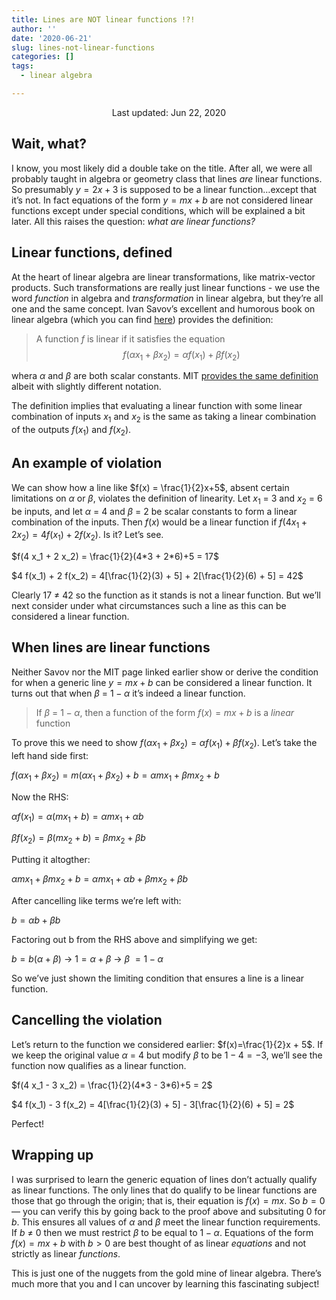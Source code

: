 ```yaml
---
title: Lines are NOT linear functions !?!
author: ''
date: '2020-06-21'
slug: lines-not-linear-functions
categories: []
tags:
  - linear algebra

---
```


<center>
Last updated: Jun 22, 2020
</center>


## Wait, what?

I know, you most likely did a double take on the title.  After all, we were all probably taught in algebra or geometry class that lines *are* linear functions.  So presumably $y = 2x+3$ is supposed to be a linear function...except that it's not.  In fact equations of the form $y = mx+b$ are not considered linear functions except under special conditions, which will be explained a bit later.  All this raises the question: *what are linear functions?*

## Linear functions, defined

At the heart of linear algebra are linear transformations, like matrix-vector products.  Such transformations are really just linear functions - we use the word *function* in algebra and *transformation* in linear algebra, but they're all one and the same concept.  Ivan Savov's excellent and humorous book on linear algebra (which you can find [here](https://minireference.com/)) provides the definition:

> A function *f* is linear if it satisfies the equation
$$f(\alpha x_1 + \beta x_2) = \alpha f(x_1) + \beta f(x_2)$$

whera $\alpha$ and $\beta$ are both scalar constants.  MIT [provides the same definition](http://www-math.mit.edu/~djk/calculus_beginners/chapter03/section03.html) albeit with slightly different notation.  

The definition implies that evaluating a linear function with some linear combination of inputs $x_1$ and $x_2$ is the same as taking a linear combination of the outputs $f(x_1)$ and $f(x_2)$.

## An example of violation

We can show how a line like $f(x) = \frac{1}{2}x+5$, absent certain limitations on $\alpha$ or $\beta$, violates the definition of linearity.  Let $x_1$ = 3 and $x_2$ = 6 be inputs, and let $\alpha$ = 4 and $\beta$ = 2 be scalar constants to form a linear combination of the inputs.  Then $f(x)$ would be a linear function if $f(4 x_1 + 2 x_2) = 4 f(x_1) + 2 f(x_2)$.  Is it?  Let's see.

$f(4 x_1 + 2 x_2) = \frac{1}{2}(4*3 + 2*6)+5 = 17$

$4 f(x_1) + 2 f(x_2) = 4[\frac{1}{2}(3) + 5] + 2[\frac{1}{2}(6) + 5] = 42$

Clearly 17 $\neq$ 42 so the function as it stands is not a linear function.  But we'll next consider under what circumstances such a line as this can be considered a linear function.

## When lines are linear functions

Neither Savov nor the MIT page linked earlier show or derive the condition for when a generic line $y = mx+b$ can be considered a linear function.  It turns out that when $\beta$ = $1-\alpha$ it's indeed a linear function.

> If $\beta$ = $1-\alpha$, then a function of the form $f(x) = mx+b$ is a _linear_ function

To prove this we need to show $f(\alpha x_1 + \beta x_2) = \alpha f(x_1) + \beta f(x_2)$.  Let's take the left hand side first:

$f(\alpha x_1 + \beta x_2) = m(\alpha x_1 + \beta x_2) + b = \alpha m x_1 + \beta mx_2 + b$

Now the RHS:

$\alpha f(x_1) = \alpha (mx_1+b) = \alpha mx_1 + \alpha b$

$\beta f(x_2) = \beta (mx_2+b) = \beta mx_2 + \beta b$

Putting it altogther:

$\alpha m x_1 + \beta mx_2 + b = \alpha mx_1 + \alpha b + \beta mx_2 + \beta b$

After cancelling like terms we're left with:

$b = \alpha b + \beta b$

Factoring out b from the RHS above and simplifying we get:

$b = b(\alpha + \beta)$ $\rightarrow$ $1 = \alpha + \beta$ $\rightarrow$ $\beta\ = 1-\alpha$

So we've just shown the limiting condition that ensures a line is a linear function.

## Cancelling the violation

Let's return to the function we considered earlier: $f(x)=\frac{1}{2}x + 5$. If we keep the original value $\alpha$ = 4 but modify $\beta$ to be $1-4 = -3$, we'll see the function now qualifies as a linear function.

$f(4 x_1 - 3 x_2) = \frac{1}{2}(4*3 - 3*6)+5 = 2$

$4 f(x_1) - 3 f(x_2) = 4[\frac{1}{2}(3) + 5] - 3[\frac{1}{2}(6) + 5] = 2$

Perfect!

## Wrapping up

I was surprised to learn the generic equation of lines don't actually qualify as linear functions.  The only lines that do qualify to be linear functions are those that go through the origin; that is, their equation is $f(x) = mx$. So $b=0$ &mdash; you can verify this by going back to the proof above and subsituting $0$ for $b$. This ensures all values of $\alpha$ and $\beta$ meet the linear function requirements.  If $b$ $\neq$ $0$ then we must restrict $\beta$ to be equal to $1-\alpha$.  Equations of the form $f(x) = mx+b$ with $b > 0$ are best thought of as linear *equations* and not strictly as linear *functions*.

This is just one of the nuggets from the gold mine of linear algebra.  There's much more that you and I can uncover by learning this fascinating subject!

